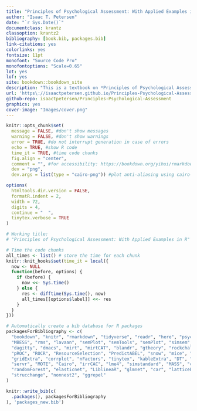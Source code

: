 ```yaml
---
title: "Principles of Psychological Assessment: With Applied Examples in R"
author: "Isaac T. Petersen"
date: "`r Sys.Date()`"
documentclass: krantz
classoption: krantz2
bibliography: [book.bib, packages.bib]
link-citations: yes
colorlinks: yes
fontsize: 11pt
monofont: "Source Code Pro"
monofontoptions: "Scale=0.65"
lot: yes
lof: yes
site: bookdown::bookdown_site
description: "This is a textbook on *Principles of Psychological Assessment*. The goal of this book is to provide computational examples to apply principles of psychological assessment into practice."
url: 'https\://isaactpetersen.github.io/Principles-Psychological-Assessment/'
github-repo: isaactpetersen/Principles-Psychological-Assessment
graphics: yes
cover-image: "Images/cover.png"
---
```


<!-- To add a comment, select the text you want to be a comment and press CTRL-SHIFT-C -->

<!---
Or for comment blocks,
do this.
-->

<!---
To do:
-margin/side notes
-code folding
-->

<!---
To include LaTeX code, see here:
https://bookdown.org/yihui/rmarkdown-cookbook/raw-latex.html
-->

<!---
To run chunk depending on whether it is HTML (including epub) or LaTeX/PDF, see here:
https://bookdown.org/yihui/rmarkdown-cookbook/latex-html.html

eval = knitr::is_html_output()
eval = knitr::is_latex_output()
-->

<!---
Display HTML in LaTeX/PDF:
https://bookdown.org/yihui/rmarkdown-cookbook/html-widgets.html
-->

<!---
Line breaks (https://stackoverflow.com/questions/33191744/how-to-add-new-line-in-markdown-presentation):
<br/>
&nbsp;
\
two spaces at end of line
-->

<!---
Tables:

library("rmarkdown")
paged_table(data)

library("DT")
DT::datatable(data, options = list(scrollX = TRUE))

library("kable")
kable(data)
-->

<!---
Adding packages:
1. Add to relevant `.Rmd` file: library("packageName")
2. Add to `DESCRIPTION` file
3. Add to `packagesForBibliography` (below)
-->

```r
knitr::opts_chunk$set(
  message = FALSE, #don't show messages
  warning = FALSE, #don't show warnings
  error = TRUE, #do not interrupt generation in case of errors
  echo = TRUE, #show R code
  time_it = TRUE, #time code chunks
  fig.align = "center",
  comment = "", #for accessibility: https://bookdown.org/yihui/rmarkdown-cookbook/html-accessibility.html
  dev = "png",
  dev.args = list(type = "cairo-png")) #plot anti-aliasing using cairo-png

options(
  htmltools.dir.version = FALSE,
  formatR.indent = 2,
  width = 72,
  digits = 4,
  continue = "  ",
  tinytex.verbose = TRUE
)
```

```r
# Working title:
# "Principles of Psychological Assessment: With Applied Examples in R"

# Time the code chunks
all_times <- list() # store the time for each chunk
knitr::knit_hooks$set(time_it = local({
  now <- NULL
  function(before, options) {
    if (before) {
      now <<- Sys.time()
    } else {
      res <- difftime(Sys.time(), now)
      all_times[[options$label]] <<- res
    }
  }
}))

# Automatically create a bib database for R packages
packagesForBibliography <- c(
  "bookdown", "knitr", "rmarkdown", "tidyverse", "readr", "here", "psych", 
  "MBESS", "rms", "lavaan", "semPlot", "semTools", "semPlot", "simsem", 
  "dagitty", "dmacs", "mirt", "mirtCAT", "blandr", "gtheory", "rockchalk", 
  "pROC", "ROCR", "ResourceSelection", "PredictABEL", "snow", "mice", "grid", 
  "gridExtra", "corrplot", "nFactors", "tinytex", "kableExtra", "DT", "tufte", 
  "servr", "MOTE", "Cairo", "irrCAC", "lme4", "simstandard", "MASS", "caret", 
  "randomForest", "elasticnet", "LiblineaR", "glmnet", "car", "latticeExtra",
  "strucchange", "nonnest2", "ggrepel"
)

knitr::write_bib(c(
  .packages(), packagesForBibliography
), 'packages_new.bib')
```
